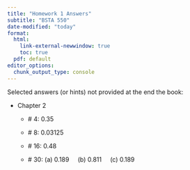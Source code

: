 ```yaml
---
title: "Homework 1 Answers"
subtitle: "BSTA 550"
date-modified: "today"
format: 
  html: 
    link-external-newwindow: true
    toc: true
  pdf: default 
editor_options: 
  chunk_output_type: console
---
```


Selected answers (or hints) not provided at the end the book:

-   Chapter 2

    -   \# 4: 0.35

    -   \# 8: 0.03125

    -   \# 16: 0.48

    -   \# 30: (a) 0.189     (b) 0.811     (c) 0.189
